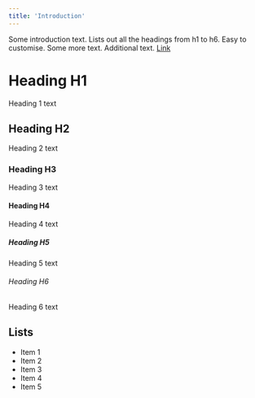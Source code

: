 ```yaml
---
title: 'Introduction'
---
```


Some introduction text. Lists out all the headings from h1 to h6. Easy to customise. Some more text. Additional text.
[Link](./MAIT.md)

# Heading H1

Heading 1 text

## Heading H2

Heading 2 text

### Heading H3

Heading 3 text

#### Heading H4

Heading 4 text

##### Heading H5

Heading 5 text

###### Heading H6

Heading 6 text

## Lists

- Item 1
- Item 2
- Item 3
- Item 4
- Item 5
